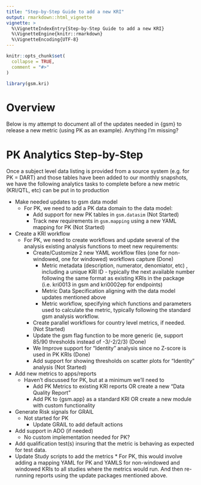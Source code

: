 ```yaml
---
title: "Step-by-Step Guide to add a new KRI"
output: rmarkdown::html_vignette
vignette: >
  %\VignetteIndexEntry{Step-by-Step Guide to add a new KRI}
  %\VignetteEngine{knitr::rmarkdown}
  %\VignetteEncoding{UTF-8}
---
```


```r
knitr::opts_chunk$set(
  collapse = TRUE,
  comment = "#>"
)
```

```r
library(gsm.kri)
```

# Overview

Below is my attempt to document all of the updates needed in {gsm} to release a new metric (using PK as an example). Anything I'm missing? 

# PK Analytics Step-by-Step

Once a subject level data listing is provided from a source system (e.g. for PK = DART) and those tables have been added to our monthly snapshots, we have the following analytics tasks to complete before a new metric (KRI/QTL, etc) can be put in to production

* Make needed updates to gsm data model
    * For PK, we need to add a PK data domain to the data model:
        * Add support for new PK tables in `gsm.datasim` (Not Started)
        * Track new requirements in `gsm.mapping` using a new YAML mapping for PK (Not Started)
* Create a KRI workflow
    * For PK, we need to create workflows and update several of the analysis existing analysis functions to meet new requirements:
        * Create/Customize 2 new YAML workflow files (one for non-windowed, one for windowed) workflows capture (Done)
             * Metric metadata (description, numerator, denomiator, etc) , including a unique KRI ID - typically the next available number following the same format as existing KRIs in the package (i.e. kri0013 in gsm and kri0002ep for endpoints)
             * Metric Data Specification aligning with the data model updates mentioned above
             * Metric workflow, specifying which functions and parameters used to calculate the metric, typically following the standard gsm analysis workflow. 
        * Create parallel workflows for country level metrics, if needed. (Not Started)
        * Update the gsm flag function to be more generic (ie, support 85/90 thresholds instead of -3/-2/2/3) (Done)
        * We Improve support for “Identity” analysis since no Z-score is used in PK KRIs (Done)
        * Add support for showing thresholds on scatter plots for “Identity” analysis (Not Started)
* Add new metrics to apps/reports
    * Haven’t discussed for PK, but at a minimum we’ll need to 
        * Add PK Metrics to existing KRI reports OR create a new “Data Quality Report” 
        * Add PK to {gsm.app} as a standard KRI OR create a new module with custom functionality
* Generate Risk signals for GRAIL
    * Not started for PK
        * Update GRAIL to add default actions
* Add support in ADO (if needed) 
    * No custom implementation needed for PK?
* Add qualification test(s) insuring that the metric is behaving as expected for test data.  
* Update Study scripts to add the metrics
       * For PK, this would involve adding a mapping YAML for PK and YAMLS for non-windowed and windowed KRIs to all studies where the metrics would run. And then re-running reports using the update packages mentioned above. 


